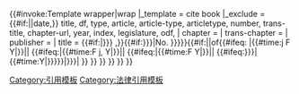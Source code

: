 <includeonly>{{#invoke:Template wrapper|wrap
|_template = cite book
|_exclude = {{#if:{{{odf|}}}||date,}} title, df, type, article, article-type, articletype, number, trans-title, chapter-url, year, index, legislature, odf,
| chapter = {{{title|}}}
| trans-chapter = {{{trans-title|}}}
| publisher = {{{legislature|}}}
| title = {{#if:{{{article|}}}|{{{article-type|{{{articletype|Article}}}}}} {{{article|}}},{{space}}}}{{{type|Act}}}{{#if:{{{index|{{{number|}}}}}}|{{space}}No. {{{index|{{{number|}}}}}}}}{{#if:{{{odf|}}}||{{space}}of{{space}}{{#ifeq:
{{{date|}}}|{{#time:j F Y|{{{date|}}}}}|{{{date|}}}|
{{#ifeq:{{{date|}}}|{{#time:F j, Y|{{{date|}}}}}|{{{date|}}}|
{{#ifeq:{{{date|}}}|{{#time:F Y|{{{date|}}}}}|{{{date|}}}|
{{#ifeq:{{{date|{{{year}}}}}}|{{#time:Y|{{{date|{{{year}}}}}}}}|{{{date|{{{year}}}}}}|{{{date|}}}
}}
}}
}}
}}
}}
}}</includeonly><noinclude>
{{documentation}}
[[Category:引用模板]]
[[Category:法律引用模板]]
</noinclude>